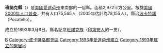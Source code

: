 {{Infobox U.S. County                                                      |
 county  = 班諾克縣|
 state = (愛達荷州)                                                               |
 map = Map_of_Idaho_highlighting_Bannock County.svg                          |
 founded = 1893年3月6日|
 map size = 150                                                              |
 seat = [[波卡特洛_(愛達荷州)|波卡特洛]]                                       |
 plate= 1B                                                                   |
 area = 2,972 [[square_kilometre|km²]] (1,147  [[square_mile|mi²]])|
 area water = 88 km² (34 mi²)                                      |
 area percentage = 2.98%                                                     |
 census estimate yr = 2005                                                            |
 pop = 78,155                                                                |
 density = 25                                                                |
 web = www.co.bannock.id.us                                                  |        
|}}

'''班諾克縣'''（{{lang-en|Bannock County}}）是[[美國|美國]][[愛達荷州|愛達荷州]]東南部的一個縣。面積2,972平方公里。根據[[美國2000年人口普查|美國2000年人口普查]]，共有人口75,565人（2005年估計為78,155人）。縣治[[波卡特洛_(愛達荷州)|波卡特諾]]（Pocatello）。

成立於1893年3月6日。縣名紀念[[班諾克族|班諾克族]]（[[印第安人|印第安人]]的一支）。
{{愛達荷州}}
{{班諾克縣 (愛達荷州)}}
{{Idaho-stub}}
[[Category:愛達荷州行政區劃|B]]
[[Category:波卡特洛都會區|Category:波卡特洛都會區]]
[[Category:1893年愛達荷州建立|Category:1893年愛達荷州建立]]
[[Category:1893年建立的聚居地|Category:1893年建立的聚居地]]
